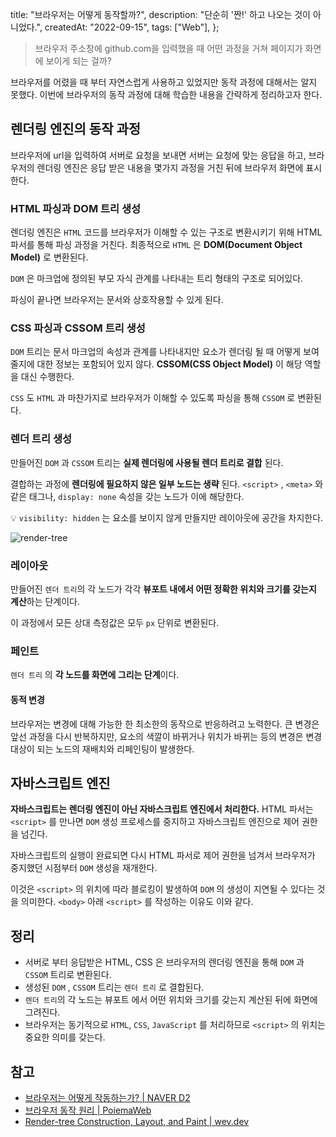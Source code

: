   title: "브라우저는 어떻게 동작할까?",
  description: "단순히 '짠!' 하고 나오는 것이 아니었다.",
  createdAt: "2022-09-15",
  tags: ["Web"],
};

> 브라우저 주소창에 github.com을 입력했을 때 어떤 과정을 거쳐 페이지가 화면에 보이게 되는 걸까?

브라우저를 어렸을 때 부터 자연스럽게 사용하고 있었지만 동작 과정에 대해서는 알지 못했다. 이번에 브라우저의 동작 과정에 대해 학습한 내용을 간략하게 정리하고자 한다.

## 렌더링 엔진의 동작 과정

브라우저에 url을 입력하여 서버로 요청을 보내면 서버는 요청에 맞는 응답을 하고, 브라우저의 렌더링 엔진은 응답 받은 내용을 몇가지 과정을 거친 뒤에 브라우저 화면에 표시한다.

### HTML 파싱과 DOM 트리 생성

렌더링 엔진은 `HTML` 코드를 브라우저가 이해할 수 있는 구조로 변환시키기 위해 HTML 파서를 통해 파싱 과정을 거친다. 최종적으로 `HTML` 은 **DOM(Document Object Model)** 로 변환된다.

`DOM` 은 마크업에 정의된 부모 자식 관계를 나타내는 트리 형태의 구조로 되어있다.

파싱이 끝나면 브라우저는 문서와 상호작용할 수 있게 된다.

### CSS 파싱과 CSSOM 트리 생성

`DOM` 트리는 문서 마크업의 속성과 관계를 나타내지만 요소가 렌더링 될 때 어떻게 보여줄지에 대한 정보는 포함되어 있지 않다. **CSSOM(CSS Object Model)** 이 해당 역할을 대신 수행한다.

`CSS` 도 `HTML` 과 마찬가지로 브라우저가 이해할 수 있도록 파싱을 통해 `CSSOM` 로 변환된다.

### 렌더 트리 생성

만들어진 `DOM` 과 `CSSOM` 트리는 **실제 렌더링에 사용될 렌더 트리로 결합** 된다.

결합하는 과정에 **렌더링에 필요하지 않은 일부 노드는 생략** 된다. `<script>` , `<meta>` 와 같은 태그나, `display: none` 속성을 갖는 노드가 이에 해당한다.

💡 `visibility: hidden` 는 요소를 보이지 않게 만들지만 레이아웃에 공간을 차지한다.

![render-tree](render-tree.png)

### 레이아웃

만들어진 `렌더 트리`의 각 노드가 각각 **뷰포트 내에서 어떤 정확한 위치와 크기를 갖는지 계산**하는 단계이다.

이 과정에서 모든 상대 측정값은 모두 `px` 단위로 변환된다.

### 페인트

`렌더 트리` 의 **각 노드를 화면에 그리는 단계**이다.

#### 동적 변경

브라우저는 변경에 대해 가능한 한 최소한의 동작으로 반응하려고 노력한다. 큰 변경은 앞선 과정을 다시 반복하지만, 요소의 색깔이 바뀌거나 위치가 바뀌는 등의 변경은 변경 대상이 되는 노드의 재배치와 리페인팅이 발생한다.

## 자바스크립트 엔진

**자바스크립트는 렌더링 엔진이 아닌 자바스크립트 엔진에서 처리한다.** HTML 파서는 `<script>` 를 만나면 `DOM` 생성 프로세스를 중지하고 자바스크립트 엔진으로 제어 권한을 넘긴다.

자바스크립트의 실행이 완료되면 다시 HTML 파서로 제어 권한을 넘겨서 브라우저가 중지했던 시점부터 `DOM` 생성을 재개한다.

이것은 `<script>` 의 위치에 따라 블로킹이 발생하여 `DOM` 의 생성이 지연될 수 있다는 것을 의미한다. `<body>` 아래 `<script>` 를 작성하는 이유도 이와 같다.

## 정리

- 서버로 부터 응답받은 HTML, CSS 은 브라우저의 렌더링 엔진을 통해 `DOM` 과 `CSSOM` 트리로 변환된다.
- 생성된 `DOM` , `CSSOM` 트리는 `렌더 트리` 로 결합된다.
- `렌더 트리`의 각 노드는 뷰포트 에서 어떤 위치와 크기를 갖는지 계산된 뒤에 화면에 그려진다.
- 브라우저는 동기적으로 `HTML`, `CSS`, `JavaScript` 를 처리하므로 `<script>` 의 위치는 중요한 의미를 갖는다.

## 참고

- [브라우저는 어떻게 작동하는가? | NAVER D2](https://d2.naver.com/helloworld/59361)
- [브라우저 동작 원리 | PoiemaWeb](https://poiemaweb.com/js-browser)
- [Render-tree Construction, Layout, and Paint | wev.dev](https://web.dev/critical-rendering-path-render-tree-construction/)
